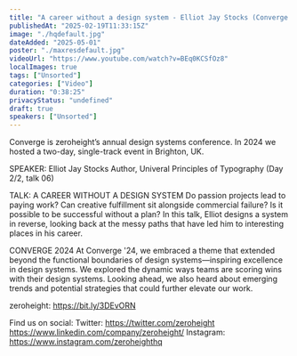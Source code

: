 ```yaml
---
title: "A career without a design system - Elliot Jay Stocks (Converge 2024)"
publishedAt: "2025-02-19T11:33:15Z"
image: "./hqdefault.jpg"
dateAdded: "2025-05-01"
poster: "./maxresdefault.jpg"
videoUrl: "https://www.youtube.com/watch?v=BEq0KCSfOz8"
localImages: true
tags: ["Unsorted"]
categories: ["Video"]
duration: "0:38:25"
privacyStatus: "undefined"
draft: true
speakers: ["Unsorted"]
---
```

Converge is zeroheight’s annual design systems conference. In 2024 we hosted a two-day, single-track event in Brighton, UK. 

SPEAKER: 
Elliot Jay Stocks
Author, Univeral Principles of Typography
(Day 2/2, talk 06)

TALK: A CAREER WITHOUT A DESIGN SYSTEM
Do passion projects lead to paying work? Can creative fulfillment sit alongside commercial failure? Is it possible to be successful without a plan? In this talk, Elliot designs a system in reverse, looking back at the messy paths that have led him to interesting places in his career.

CONVERGE 2024
At Converge '24, we embraced a theme that extended beyond the functional boundaries of design systems—inspiring excellence in design systems. We explored the dynamic ways teams are scoring wins with their design systems. Looking ahead, we also heard about emerging trends and potential strategies that could further elevate our work.

zeroheight: https://bit.ly/3DEvORN

Find us on social:
Twitter: https://twitter.com/zeroheight
https://www.linkedin.com/company/zeroheight/
Instagram: https://www.instagram.com/zeroheighthq
